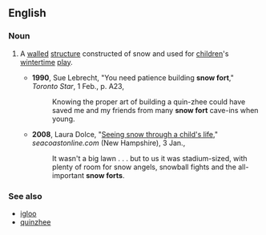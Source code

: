 ==English==
{{wikipedia}}

===Noun===
{{en-noun|head=[[snow]] [[fort]]}}

# {{context|chiefly|northern|_|US|and|Canada}} A [[wall]]ed [[structure]] constructed of snow and used for [[children]]'s [[wintertime]] [[play]].
#*'''1990''', Sue Lebrecht, "You need patience building '''snow fort'''," ''Toronto Star'', 1 Feb., p. A23,
#*:Knowing the proper art of building a quin-zhee could have saved me and my friends from many '''snow fort''' cave-ins when young.
#*'''2008''', Laura Dolce, "[http://www.seacoastonline.com/apps/pbcs.dll/article?AID=/20080103/OPINION/801030373/-1/NEWS14&sfad=1 Seeing snow through a child's life]," ''seacoastonline.com'' (New Hampshire), 3 Jan.,
#*:It wasn't a big lawn . . . but to us it was stadium-sized, with plenty of room for snow angels, snowball fights and the all-important '''snow forts'''.

===See also===
*[[igloo]]
*[[quinzhee]]